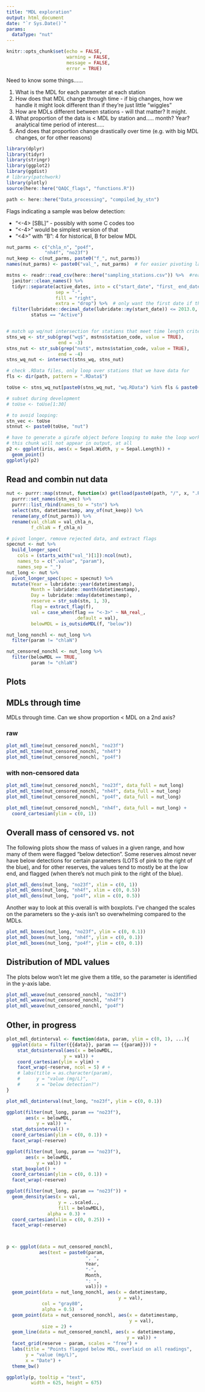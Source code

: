```yaml
---
title: "MDL exploration"
output: html_document
date: "`r Sys.Date()`"
params: 
  dataType: "nut"
---
```


```r
knitr::opts_chunk$set(echo = FALSE,
                      warning = FALSE,
                      message = FALSE,
                      error = TRUE)
```

Need to know some things......  

1.  What is the MDL for each parameter at each station  
2.  How does that MDL change through time - if big changes, how we handle it might look different than if they're just little "wiggles"  
3.  How are MDLs different between stations - will that matter? It might.  
4.  What proportion of the data is < MDL by station and..... month? Year? analytical time period of interest.....  
5.  And does that proportion change drastically over time (e.g. with big MDL changes, or for other reasons)  


```r
library(dplyr)
library(tidyr)
library(stringr)
library(ggplot2)
library(ggdist)
# library(patchwork)
library(plotly)
source(here::here("QAQC_flags", "functions.R"))

path <- here::here("Data_processing", "compiled_by_stn")
```

Flags indicating a sample was below detection:  

-  "<-4> [SBL]" - possibly with some C codes too  
-  "<-4>" would be simplest version of that  
-  "<4>" with "B": 4 for historical, B for below MDL  

```r
nut_parms <- c("chla_n", "po4f", 
              "nh4f", "no23f")
nut_keep <- c(nut_parms, paste0("f_", nut_parms))
names(nut_parms) <- paste0("val_", nut_parms)  # for easier pivoting later
```

```r
mstns <- readr::read_csv(here::here("sampling_stations.csv")) %>%  #read.csv threw an error for some reason
  janitor::clean_names() %>%   
  tidyr::separate(active_dates, into = c("start_date", "first_ end_date"),
                  sep = "-",
                  fill = "right",
                  extra = "drop") %>%  # only want the first date if there are multiples
  filter(lubridate::decimal_date(lubridate::my(start_date)) <= 2013.0,
         status == "Active")


# match up wq/nut intersection for stations that meet time length criteria
stns_wq <- str_sub(grep("wq$", mstns$station_code, value = TRUE),
                   end = -3)
stns_nut <- str_sub(grep("nut$", mstns$station_code, value = TRUE),
                   end = -4)
stns_wq_nut <- intersect(stns_wq, stns_nut)
```

```r
# check .RData files, only loop over stations that we have data for
fls <- dir(path, pattern = ".RData$")

toUse <- stns_wq_nut[paste0(stns_wq_nut, "wq.RData") %in% fls & paste0(stns_wq_nut, "nut.RData") %in% fls]

# subset during development
# toUse <- toUse[1:30]

# to avoid looping:
stn_vec <- toUse
stnnut <- paste0(toUse, "nut")
```

```r
# have to generate a girafe object before looping to make the loop work
# this chunk will not appear in output, at all
p2 <- ggplot(iris, aes(x = Sepal.Width, y = Sepal.Length)) +
  geom_point()
ggplotly(p2)
```

## Read and combin nut data  

```r
nut <- purrr::map(stnnut, function(x) get(load(paste0(path, "/", x, ".RData")))) %>% 
  purrr::set_names(stn_vec) %>% 
  purrr::list_rbind(names_to = "stn") %>% 
  select(stn, datetimestamp, any_of(nut_keep)) %>% 
  rename(any_of(nut_parms)) %>% 
  rename(val_chlaN = val_chla_n,
         f_chlaN = f_chla_n) 

# pivot longer, remove rejected data, and extract flags
specnut <- nut %>% 
  build_longer_spec(
    cols = (starts_with("val_")[1]):ncol(nut),
    names_to = c(".value", "param"),
    names_sep = "_")
nut_long <- nut %>% 
  pivot_longer_spec(spec = specnut) %>% 
  mutate(Year = lubridate::year(datetimestamp),
         Month = lubridate::month(datetimestamp),
         Day = lubridate::mday(datetimestamp),
         reserve = str_sub(stn, 1, 3),
         flag = extract_flag(f),
         val = case_when(flag == "<-3>" ~ NA_real_,
                         .default = val),
         belowMDL = is_outsideMDL(f, "below"))

nut_long_nonchl <- nut_long %>% 
  filter(param != "chlaN")

nut_censored_nonchl <- nut_long %>% 
  filter(belowMDL == TRUE,
         param != "chlaN")
```

## Plots  

## MDLs through time  

MDLs through time. Can we show proportion < MDL on a 2nd axis?  

### raw  

```r
plot_mdl_time(nut_censored_nonchl, "no23f")
plot_mdl_time(nut_censored_nonchl, "nh4f")
plot_mdl_time(nut_censored_nonchl, "po4f")
```

### with non-censored data  

```r
plot_mdl_time(nut_censored_nonchl, "no23f", data_full = nut_long)
plot_mdl_time(nut_censored_nonchl, "nh4f", data_full = nut_long)
plot_mdl_time(nut_censored_nonchl, "po4f", data_full = nut_long)

plot_mdl_time(nut_censored_nonchl, "nh4f", data_full = nut_long) +
  coord_cartesian(ylim = c(0, 1))
```


## Overall mass of censored vs. not  

The following plots show the mass of values in a given range, and how many of them were flagged "below detection". Some reserves almost never have below detections for certain parameters (LOTS of pink to the right of the blue), and for other reserves, the values tend to mostly be at the low end, and flagged (when there's not much pink to the right of the blue).  

```r
plot_mdl_dens(nut_long, "no23f", xlim = c(0, 1))
plot_mdl_dens(nut_long, "nh4f", xlim = c(0, 0.5))
plot_mdl_dens(nut_long, "po4f", xlim = c(0, 0.5))
```


Another way to look at this overall is with boxplots. I've changed the scales on the parameters so the y-axis isn't so overwhelming compared to the MDLs.    

```r
plot_mdl_boxes(nut_long, "no23f", ylim = c(0, 0.1))
plot_mdl_boxes(nut_long, "nh4f", ylim = c(0, 0.1))
plot_mdl_boxes(nut_long, "po4f", ylim = c(0, 0.1))
```


## Distribution of MDL values  

The plots below won't let me give them a title, so the parameter is identified in the y-axis labe.  

```r
plot_mdl_weave(nut_censored_nonchl, "no23f")
plot_mdl_weave(nut_censored_nonchl, "nh4f")
plot_mdl_weave(nut_censored_nonchl, "po4f")
```


## Other, in progress  

```r

plot_mdl_dotinterval <- function(data, param, ylim = c(0, 1), ...){
  ggplot(data = filter({{data}}, param == {{param}})) +
    stat_dotsinterval(aes(x = belowMDL,
                     y = val)) +
    coord_cartesian(ylim = ylim) +
    facet_wrap(~reserve, ncol = 5) # +
    # labs(title = as.character(param),
    #      y = "value (mg/L)",
    #      x = "below detection?") 
}

plot_mdl_dotinterval(nut_long, "no23f", ylim = c(0, 0.1))

ggplot(filter(nut_long, param == "no23f"), 
       aes(x = belowMDL,
           y = val)) +
  stat_dotsinterval() +
  coord_cartesian(ylim = c(0, 0.1)) +
  facet_wrap(~reserve)

ggplot(filter(nut_long, param == "no23f"), 
       aes(x = belowMDL,
           y = val)) +
  stat_boxplot() +
  coord_cartesian(ylim = c(0, 0.1)) +
  facet_wrap(~reserve)

ggplot(filter(nut_long, param == "no23f")) +
  geom_density(aes(x = val,
                   y = ..scaled..,
                   fill = belowMDL),
               alpha = 0.3) +
  coord_cartesian(xlim = c(0, 0.25)) +
  facet_wrap(~reserve)



p <- ggplot(data = nut_censored_nonchl,
            aes(text = paste0(param,
                             ", ",
                             Year,
                             "-",
                             Month,
                             ": ",
                             val))) +
  geom_point(data = nut_long_nonchl, aes(x = datetimestamp,
                                         y = val),
             col = "gray80",
             alpha = 0.5)  +
  geom_point(data = nut_censored_nonchl, aes(x = datetimestamp,
                                             y = val),
             size = 2) +
  geom_line(data = nut_censored_nonchl, aes(x = datetimestamp,
                                            y = val)) +
  facet_grid(reserve ~ param, scales = "free") +
  labs(title = "Points flagged below MDL, overlaid on all readings",
       y = "value (mg/L)",
       x = "Date") +
  theme_bw()

ggplotly(p, tooltip = "text",
         width = 625, height = 675) 
```

